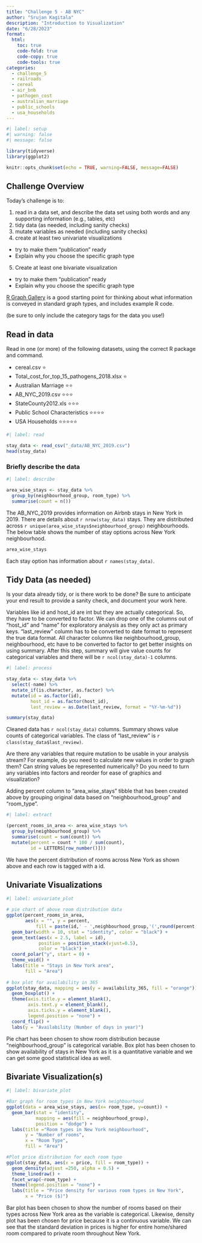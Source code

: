 ```yaml
---
title: "Challenge 5 - AB NYC"
author: "Srujan Kagitala"
description: "Introduction to Visualization"
date: "6/28/2023"
format:
  html:
    toc: true
    code-fold: true
    code-copy: true
    code-tools: true
categories:
  - challenge_5
  - railroads
  - cereal
  - air_bnb
  - pathogen_cost
  - australian_marriage
  - public_schools
  - usa_households
---
```


```r
#| label: setup
#| warning: false
#| message: false

library(tidyverse)
library(ggplot2)

knitr::opts_chunk$set(echo = TRUE, warning=FALSE, message=FALSE)
```

## Challenge Overview

Today's challenge is to:

1)  read in a data set, and describe the data set using both words and any supporting information (e.g., tables, etc)
2)  tidy data (as needed, including sanity checks)
3)  mutate variables as needed (including sanity checks)
4)  create at least two univariate visualizations
   - try to make them "publication" ready
   - Explain why you choose the specific graph type
5)  Create at least one bivariate visualization
   - try to make them "publication" ready
   - Explain why you choose the specific graph type

[R Graph Gallery](https://r-graph-gallery.com/) is a good starting point for thinking about what information is conveyed in standard graph types, and includes example R code.

(be sure to only include the category tags for the data you use!)

## Read in data

Read in one (or more) of the following datasets, using the correct R package and command.

-   cereal.csv ⭐
-   Total_cost_for_top_15_pathogens_2018.xlsx ⭐
-   Australian Marriage ⭐⭐ 
-   AB_NYC_2019.csv ⭐⭐⭐
-   StateCounty2012.xls ⭐⭐⭐
-   Public School Characteristics ⭐⭐⭐⭐ 
-   USA Households ⭐⭐⭐⭐⭐

```r
#| label: read

stay_data <- read_csv("_data/AB_NYC_2019.csv")
head(stay_data)
```

### Briefly describe the data

```r
#| label: describe

area_wise_stays <- stay_data %>%
  group_by(neighbourhood_group, room_type) %>%
  summarise(count = n())
```

The AB_NYC_2019 provides information on Airbnb stays in New York in 2019. There are details about `r nrow(stay_data)` stays. They are distributed across `r unique(area_wise_stays$neighbourhood_group)` neighbourhoods. The below table shows the number of stay options across New York neighbourhood.

```r
area_wise_stays
```
Each stay option has information about `r names(stay_data)`.

## Tidy Data (as needed)

Is your data already tidy, or is there work to be done? Be sure to anticipate your end result to provide a sanity check, and document your work here.

Variables like id and host_id are int but they are actually categorical. So, they have to be converted to factor. We can drop one of the columns out of "host_id" and "name" for exploratory analysis as they only act as primary keys. "last_review" column has to be converted to date format to represent the true data format. All character columns like neighbourhood_group, neighbourhood, etc have to be converted to factor to get better insights on using summary. After this step, summary will give value counts for categorical variables and there will be `r ncol(stay_data)-1` columns.

```r
#| label: process

stay_data <- stay_data %>%
  select(-name) %>%
  mutate_if(is.character, as.factor) %>%
  mutate(id = as.factor(id),
         host_id = as.factor(host_id),
         last_review = as.Date(last_review, format = "%Y-%m-%d"))

summary(stay_data)
```

Cleaned data has `r ncol(stay_data)` columns. Summary shows value counts of categorical variables. The class of "last_review" is `r class(stay_data$last_review)`.

Are there any variables that require mutation to be usable in your analysis stream? For example, do you need to calculate new values in order to graph them? Can string values be represented numerically? Do you need to turn any variables into factors and reorder for ease of graphics and visualization?

Adding percent column to "area_wise_stays" tibble that has been created above by grouping original data based on "neighbourhood_group" and "room_type".

```r
#| label: extract

(percent_rooms_in_area <- area_wise_stays %>%
  group_by(neighbourhood_group) %>%
  summarise(count = sum(count)) %>%
  mutate(percent = count * 100 / sum(count),
         id = LETTERS[row_number()]))
```
We have the percent distribution of rooms across New York as shown above and each row is tagged with a id.

## Univariate Visualizations

```r
#| label: univariate_plot

# pie chart of above room distribution data
ggplot(percent_rooms_in_area, 
       aes(x = "", y = percent,
           fill = paste(id,' - ',neighbourhood_group,'(',round(percent,2),'%)'))) +
  geom_bar(width = 10, stat = "identity", color = "black") +
  geom_text(aes(x = 2.5, label = id), 
            position = position_stack(vjust=0.5),
            color = "black") +
  coord_polar("y", start = 0) +
  theme_void() +
  labs(title = "Stays in New York area",
       fill = "Area")
  
# box plot for availability in 365
ggplot(stay_data, mapping = aes(y = availability_365, fill = "orange")) +
  geom_boxplot() +
  theme(axis.title.y = element_blank(),
        axis.text.y = element_blank(),
        axis.ticks.y = element_blank(),
        legend.position = "none") +
  coord_flip() +
  labs(y = "Availability (Number of days in year)")

```

Pie chart has been chosen to show room distribution because "neighbourhood_group" is categorical variable. Box plot has been chosen to show availability of stays in New York as it is a quantitative variable and we can get some good statistical idea as well.

## Bivariate Visualization(s)

```r
#| label: bivariate_plot

#Bar graph for room types in New York neighbourhood
ggplot(data = area_wise_stays, aes(x= room_type, y=count)) +
  geom_bar(stat = "identity",
           mapping = aes(fill = neighbourhood_group),
           position = "dodge") +
  labs(title ="Room types in New York neighbourhood",
       y = "Number of rooms",
       x = "Room Type",
       fill = "Area")

#Plot price distribution for each room type
ggplot(stay_data, aes(x = price, fill = room_type)) +
  geom_density(adjust =250, alpha = 0.5) +
  theme_linedraw() +
  facet_wrap(~room_type) +
  theme(legend.position = "none") +
  labs(title = "Price density for various room types in New York",
       x = "Price ($)")
```

Bar plot has been chosen to show the number of rooms based on their types across New York area as the variable is categorical. Likewise, density plot has been chosen for price because it is a continuous variable. We can see that the standard deviation in prices is higher for entire home/shared room compared to private room throughout New York.